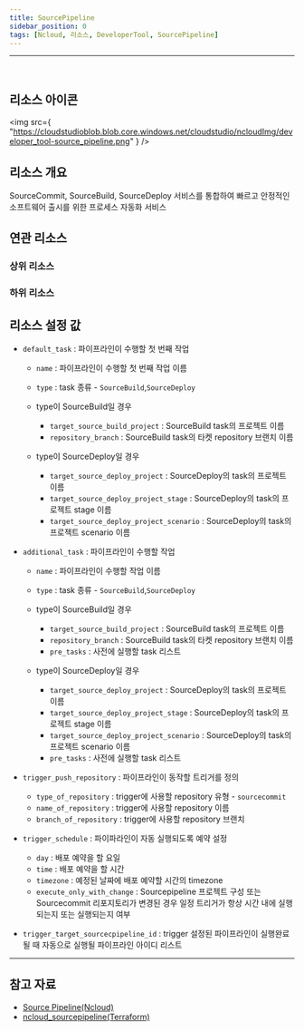 ```yaml
---
title: SourcePipeline
sidebar_position: 0
tags: [Ncloud, 리소스, DeveloperTool, SourcePipeline]
---
```


<hr />
<br />

## 리소스 아이콘

<img
    src={
        "https://cloudstudioblob.blob.core.windows.net/cloudstudio/ncloudImg/developer_tool-source_pipeline.png"
    }
/>

## 리소스 개요

SourceCommit, SourceBuild, SourceDeploy 서비스를 통합하여 빠르고 안정적인 소프트웨어 출시를 위한 프로세스 자동화 서비스

## 연관 리소스

### 상위 리소스

### 하위 리소스



## 리소스 설정 값

-   `default_task` : 파이프라인이 수행할 첫 번째 작업
    -   `name` : 파이프라인이 수행할 첫 번째 작업 이름  
    -   `type` : task 종류 - `SourceBuild`,`SourceDeploy`

    - type이 SourceBuild일 경우
        - `target_source_build_project` : SourceBuild task의 프로젝트 이름
        - `repository_branch` : SourceBuild task의 타켓 repository 브랜치 이름

    - type이 SourceDeploy일 경우
        -  `target_source_deploy_project` : SourceDeploy의 task의 프로젝트 이름
        -  `target_source_deploy_project_stage` : SourceDeploy의 task의 프로젝트 stage 이름
        -  `target_source_deploy_project_scenario` : SourceDeploy의 task의 프로젝트 scenario 이름

-   `additional_task` : 파이프라인이 수행할 작업
    -   `name` : 파이프라인이 수행할 작업 이름
    -   `type` : task 종류 - `SourceBuild`,`SourceDeploy`

    - type이 SourceBuild일 경우
        - `target_source_build_project` : SourceBuild task의 프로젝트 이름
        - `repository_branch` : SourceBuild task의 타켓 repository 브랜치 이름
        -  `pre_tasks` : 사전에 실행할 task 리스트
    
    - type이 SourceDeploy일 경우
        -  `target_source_deploy_project` : SourceDeploy의 task의 프로젝트 이름
        -  `target_source_deploy_project_stage` : SourceDeploy의 task의 프로젝트 stage 이름
        -  `target_source_deploy_project_scenario` : SourceDeploy의 task의 프로젝트 scenario 이름
        -  `pre_tasks` : 사전에 실행할 task 리스트

-   `trigger_push_repository` : 파이프라인이 동작할 트리거를 정의
    -   `type_of_repository` : trigger에 사용할 repository 유형 - `sourcecommit`
    -   `name_of_repository` : trigger에 사용할 repository 이름
    -   `branch_of_repository` : trigger에 사용할 repository 브랜치

-   `trigger_schedule` : 파이파라인이 자동 실행되도록 예약 설정
    - `day` : 배포 예약을 할 요일
    - `time` : 배포 예약을 할 시간
    - `timezone` : 예정된 날짜에 배포 예약할 시간의 timezone
    - `execute_only_with_change` : Sourcepipeline 프로젝트 구성 또는 Sourcecommit 리포지토리가 변경된 경우 일정 트리거가 항상 시간 내에 실행되는지 또는 실행되는지 여부 

-   `trigger_target_sourcecpipeline_id` : trigger 설정된 파이프라인이 실행완료 될 때 자동으로 실행될 파이프라인 아이디 리스트
 


---


## 참고 자료

-   [Source Pipeline(Ncloud)](https://www.ncloud.com/product/devTools/sourcePipeline)
-   [ncloud_sourcepipeline(Terraform)](https://registry.terraform.io/providers/NaverCloudPlatform/ncloud/latest/docs/resources/sourcepipeline_project)
